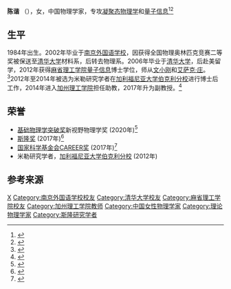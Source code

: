 {{Infobox scientist
| name = 陈谐
| native_name = 
| birth_date = 1984年
| birth_place = {{CHN}}
| workplaces = [[加利福尼亚大学伯克利分校|加利福尼亚大学伯克利分校]]<br>[[加州理工学院|加州理工学院]]
| fields = [[凝聚态物理学|凝聚态物理学]]<br>[[量子信息|量子信息]]
| alma_mater = [[清华大学|清华大学]]<br>[[麻省理工学院|麻省理工学院]]
| doctoral_advisor = [[艾萨克·庄|艾萨克·庄]]<br>[[文小刚|文小刚]]
| awards = [[基础物理学突破奖|基础物理学突破奖]]新视野物理学奖 (2020年)
}}
'''陈谐''' （{{bd|1984年||}}），女，中国物理学家，专攻[[凝聚态物理学|凝聚态物理学]]和[[量子信息|量子信息]]<ref>{{Cite web|url=http://www.its.caltech.edu/~xcchen/index.html|title=Xie Chen|website=Caltech|access-date=2019-09-07}}</ref><ref>{{Cite web|url=https://www.caltech.edu/about/news/caltech-faculty-honored-breakthrough-and-new-horizons-prizes|title=Caltech Faculty Honored with Breakthrough and New Horizons Prizes|website=Caltech|language=en|access-date=2019-09-07}}</ref>

== 生平 ==
1984年出生。2002年毕业于[[南京外国语学校|南京外国语学校]]，因获得全国物理奥林匹克竞赛二等奖被保送至[[清华大学|清华大学]]材料系，后转去物理系。2006年毕业于[[清华大学|清华大学]]，后赴美留学，2012年获得[[麻省理工学院|麻省理工学院]][[量子信息|量子信息]]博士学位，师从[[文小刚|文小刚]]和[[艾萨克·庄|艾萨克·庄]]。<ref>{{Cite web|url=https://academictree.org/physics/peopleinfo.php?pid=93675|title=Physics Tree - Xie Chen|website=academictree.org|access-date=2020-01-10}}</ref>2012年至2014年被选为米勒研究学者在[[加利福尼亚大学伯克利分校|加利福尼亚大学伯克利分校]]进行博士后工作，2014年进入[[加州理工学院|加州理工学院]]担任助教，2017年升为副教授。<ref>{{Cite web|title=南外毕业生陈谐获物理学新视野奖|url=https://js.qq.com/a/20190910/006269.htm|accessdate=|work=腾讯新闻}}</ref>

== 荣誉 ==
* [[基础物理学突破奖|基础物理学突破奖]]新视野物理学奖 (2020年)<ref>{{Cite web|url=https://breakthroughprize.org/News/54|title=Breakthrough Prize – Winners Of The 2020 Breakthrough Prize In Life Sciences, Fundamental Physics And Mathematics Announced|publisher=Breakthrough Prize|access-date=2019-09-07}}</ref>
* [[斯隆奖|斯隆奖]] (2017年)<ref>{{Cite web|url=https://www.caltech.edu/about/news/two-physicists-named-sloan-fellows-54178|title=Two Physicists Named Sloan Fellows|website=www.caltech.edu|language=en|access-date=2020-01-10}}</ref>
* [[国家科学基金会CAREER奖|国家科学基金会CAREER奖]] (2017年)<ref>{{Cite web|url=https://ece.duke.edu/about/events/14292|title=Fracton order: from quantum hard drive to foliated manifold|date=2019-01-18|website=Duke Electrical and Computer Engineering|language=en|access-date=2020-01-10}}</ref>
* 米勒研究学者，[[加利福尼亚大学伯克利分校|加利福尼亚大学伯克利分校]] (2012年)

== 参考来源 ==
{{reflist}}

{{authority control}}
{{DEFAULTSORT:Chen, Xie}}
[[Category:陈姓|X]]
[[Category:南京外国语学校校友|Category:南京外国语学校校友]]
[[Category:清华大学校友|Category:清华大学校友]]
[[Category:麻省理工学院校友|Category:麻省理工学院校友]]
[[Category:加州理工学院教师|Category:加州理工学院教师]]
[[Category:中国女性物理学家|Category:中国女性物理学家]]
[[Category:理论物理学家|Category:理论物理学家]]
[[Category:斯隆研究学者|Category:斯隆研究学者]]